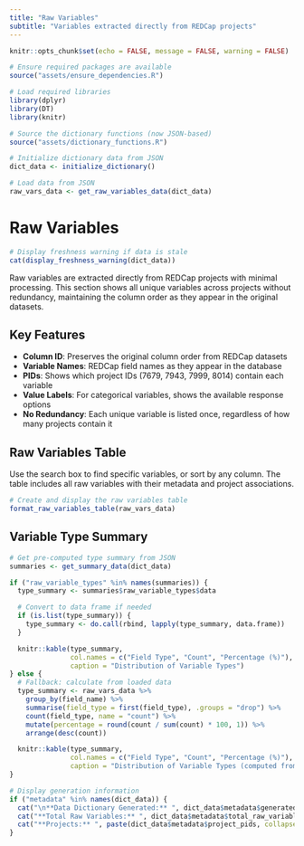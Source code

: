```yaml
---
title: "Raw Variables"
subtitle: "Variables extracted directly from REDCap projects"
---
```


```r
knitr::opts_chunk$set(echo = FALSE, message = FALSE, warning = FALSE)

# Ensure required packages are available
source("assets/ensure_dependencies.R")

# Load required libraries
library(dplyr)
library(DT)
library(knitr)

# Source the dictionary functions (now JSON-based)
source("assets/dictionary_functions.R")

# Initialize dictionary data from JSON
dict_data <- initialize_dictionary()

# Load data from JSON
raw_vars_data <- get_raw_variables_data(dict_data)
```

# Raw Variables

```r
# Display freshness warning if data is stale
cat(display_freshness_warning(dict_data))
```

Raw variables are extracted directly from REDCap projects with minimal processing. This section shows all unique variables across projects without redundancy, maintaining the column order as they appear in the original datasets.

## Key Features

- **Column ID**: Preserves the original column order from REDCap datasets
- **Variable Names**: REDCap field names as they appear in the database
- **PIDs**: Shows which project IDs (7679, 7943, 7999, 8014) contain each variable
- **Value Labels**: For categorical variables, shows the available response options
- **No Redundancy**: Each unique variable is listed once, regardless of how many projects contain it

## Raw Variables Table

Use the search box to find specific variables, or sort by any column. The table includes all raw variables with their metadata and project associations.

```r
# Create and display the raw variables table
format_raw_variables_table(raw_vars_data)
```

## Variable Type Summary

```r
# Get pre-computed type summary from JSON
summaries <- get_summary_data(dict_data)

if ("raw_variable_types" %in% names(summaries)) {
  type_summary <- summaries$raw_variable_types$data

  # Convert to data frame if needed
  if (is.list(type_summary)) {
    type_summary <- do.call(rbind, lapply(type_summary, data.frame))
  }

  knitr::kable(type_summary,
               col.names = c("Field Type", "Count", "Percentage (%)"),
               caption = "Distribution of Variable Types")
} else {
  # Fallback: calculate from loaded data
  type_summary <- raw_vars_data %>%
    group_by(field_name) %>%
    summarise(field_type = first(field_type), .groups = "drop") %>%
    count(field_type, name = "count") %>%
    mutate(percentage = round(count / sum(count) * 100, 1)) %>%
    arrange(desc(count))

  knitr::kable(type_summary,
               col.names = c("Field Type", "Count", "Percentage (%)"),
               caption = "Distribution of Variable Types (computed from JSON data)")
}
```

```r
# Display generation information
if ("metadata" %in% names(dict_data)) {
  cat("\n**Data Dictionary Generated:** ", dict_data$metadata$generated, "\n")
  cat("**Total Raw Variables:** ", dict_data$metadata$total_raw_variables, "\n")
  cat("**Projects:** ", paste(dict_data$metadata$project_pids, collapse = ", "), "\n")
}
```